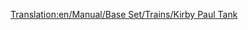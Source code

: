 [[Translation:en/Manual/Base Set/Trains/Kirby Paul Tank]]
{{it/Manuale/Set base/Treni/Motrici|Image=[[File:en/Manual/Base Set/Trains/Kirbypaultank.png]]
|Name=Kirby Paul Tank
|Cost=€ 16.406
|Speed=64 km/h (40 mph)
|Weight=47 t
|Power=300 hp (223 kW)
|Annual=€ 1.640
|Designed=1925
|Lifespan=15
|Capacity=N/A
|Description = La Kirby-Paul Tank è tra le motrici disponibili all'avvio del gioco. È economica e ha una bassa velocità e potenza. Esegui l'upgrade da questa non appena il tempo e i soldi te lo consentiranno.
|Real-life = Collett Pannier Tank, in particolare, la [http://en.wikipedia.org/wiki/GWR_5700_Class GWR 5700 Class].
}}